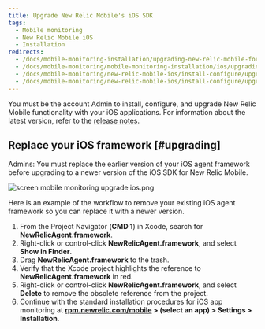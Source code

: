 ```yaml
---
title: Upgrade New Relic Mobile's iOS SDK
tags:
  - Mobile monitoring
  - New Relic Mobile iOS
  - Installation
redirects:
  - /docs/mobile-monitoring-installation/upgrading-new-relic-mobile-for-ios-apps
  - /docs/mobile-monitoring/mobile-monitoring-installation/ios/upgrading-new-relic-mobiles-ios-sdk
  - /docs/mobile-monitoring/new-relic-mobile-ios/install-configure/upgrading-new-relic-mobiles-ios-sdk
  - /docs/mobile-monitoring/new-relic-mobile-ios/install-configure/upgrade-new-relic-mobiles-ios-sdk
---
```


You must be the account Admin to install, configure, and upgrade New Relic Mobile functionality with your iOS applications. For information about the latest version, refer to the [release notes](/docs/releases/ios).

## Replace your iOS framework [#upgrading]

Admins: You must replace the earlier version of your iOS agent framework before upgrading to a newer version of the iOS SDK for New Relic Mobile.

![screen mobile monitoring upgrade ios.png](./images/screen-mobile-monitoring-upgrade-ios_0.png "screen mobile monitoring upgrade ios.png")

<figcaption>
  Here is an example of the workflow to remove your existing iOS agent framework so you can replace it with a newer version.
</figcaption>

1. From the Project Navigator (**CMD 1**) in Xcode, search for **NewRelicAgent.framework**.
2. Right-click or control-click **NewRelicAgent.framework**, and select **Show in Finder**.
3. Drag **NewRelicAgent.framework** to the trash.
4. Verify that the Xcode project highlights the reference to **NewRelicAgent.framework** in red.
5. Right-click or control-click **NewRelicAgent.framework**, and select **Delete** to remove the obsolete reference from the project.
6. Continue with the standard installation procedures for iOS app monitoring at **[rpm.newrelic.com/mobile](https://rpm.newrelic.com/mobile) > (select an app) > Settings > Installation**.
